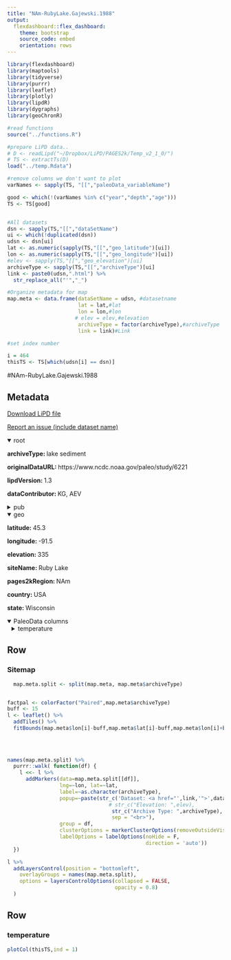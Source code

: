 ```yaml
---
title: "NAm-RubyLake.Gajewski.1988"
output: 
  flexdashboard::flex_dashboard:
    theme: bootstrap
    source_code: embed
    orientation: rows
---
```


```r
library(flexdashboard)
library(maptools)
library(tidyverse)
library(purrr)
library(leaflet)
library(plotly)
library(lipdR)
library(dygraphs)
library(geoChronR)

#read functions
source("../functions.R")

#prepare LiPD data..
# D <- readLipd("~/Dropbox/LiPD/PAGES2k/Temp_v2_1_0/")
# TS <- extractTs(D)
load("../temp.Rdata")

#remove columns we don't want to plot
varNames <- sapply(TS, "[[","paleoData_variableName")

good <- which(!(varNames %in% c("year","depth","age")))
TS <- TS[good]


#All datasets
dsn <- sapply(TS,"[[","dataSetName")
ui <- which(!duplicated(dsn))
udsn <- dsn[ui]
lat <- as.numeric(sapply(TS,"[[","geo_latitude")[ui])
lon <- as.numeric(sapply(TS,"[[","geo_longitude")[ui])
#elev <- sapply(TS,"[[","geo_elevation")[ui]
archiveType <- sapply(TS,"[[","archiveType")[ui]
link <- paste0(udsn,".html") %>% 
  str_replace_all("'","_")

#Organize metadata for map
map.meta <- data.frame(dataSetName = udsn, #datasetname
                       lat = lat,#lat
                       lon = lon,#lon
                      # elev = elev,#elevation
                       archiveType = factor(archiveType),#archiveType
                       link = link)#Link

#set index number

i = 464
thisTS <- TS[which(udsn[i] == dsn)]
```
#NAm-RubyLake.Gajewski.1988

Metadata {.sidebar}
-------------------------------------
[Download LiPD file](NAm-RubyLake.Gajewski.1988.lpd)
            

[Report an issue (include dataset name)](https://github.com/nickmckay/LiPDverse/issues)

<details open style="margin-left: 0px">
<summary>root</summary>
<p style="margin-left: 0px"><strong>archiveType: </strong>lake sediment
<p style="margin-left: 0px"><strong>originalDataURL: </strong>https://www.ncdc.noaa.gov/paleo/study/6221
<p style="margin-left: 0px"><strong>lipdVersion: </strong>1.3
<p style="margin-left: 0px"><strong>dataContributor: </strong>KG, AEV
</details>
<details>
<summary>pub</summary>
<details style="margin-left: 10px">
<summary>pub1</summary>
<p style="margin-left: 10px"><strong>author: </strong>Gajewski, K.
<p style="margin-left: 10px"><strong>citeKey: </strong>gajewski1988lateholoceneclimatechange
<p style="margin-left: 10px"><strong>journal: </strong>Quaternary Research
<p style="margin-left: 10px"><strong>volume: </strong>29
<p style="margin-left: 10px"><strong>pages: </strong>255-262
<p style="margin-left: 10px"><strong>pubYear: </strong>1988
<p style="margin-left: 10px"><strong>title: </strong>Late holocene climate changes in eastern North America estimated from pollen data
<p style="margin-left: 10px"><strong>DOI: </strong>10.1016/0033-5894(88)90034-8
</details>
<details style="margin-left: 10px">
<summary>pub2</summary>
<p style="margin-left: 10px"><strong>author: </strong>Gajewski, K.
<p style="margin-left: 10px"><strong>citeKey: </strong>gajewski1993ftpftpncdcnoaagovpubdatapaleopollenreconsDataCitation
<p style="margin-left: 10px"><strong>title: </strong>World Data Center for Paleoclimatology
</details>
</details>
<details open style="margin-left: 0px">
<summary>geo</summary>
<p style="margin-left: 0px"><strong>latitude: </strong>45.3
<p style="margin-left: 0px"><strong>longitude: </strong>-91.5
<p style="margin-left: 0px"><strong>elevation: </strong>335
<p style="margin-left: 0px"><strong>siteName: </strong>Ruby Lake
<p style="margin-left: 0px"><strong>pages2kRegion: </strong>NAm
<p style="margin-left: 0px"><strong>country: </strong>USA
<p style="margin-left: 0px"><strong>state: </strong>Wisconsin
</details>
<details open>
<summary>PaleoData columns</summary>
<details style="margin-left: 10px">
<summary>temperature</summary>
<p style="margin-left: 10px"><strong>TSid: </strong>NAm_3816
<p style="margin-left: 10px"><strong>variableName: </strong>temperature
<p style="margin-left: 10px"><strong>units: </strong>degC
<p style="margin-left: 10px"><strong>description: </strong>Mean temperature of the warmest month
<p style="margin-left: 10px"><strong>useInGlobalTemperatureAnalysis: </strong>TRUE
<details>
<summary>interpretation</summary>
<details style="margin-left: 20px">
<summary>1</summary>
<p style="margin-left: 20px"><strong>interpDirection: </strong>positive
<p style="margin-left: 20px"><strong>scope: </strong>climate
<p style="margin-left: 20px"><strong>seasonality: </strong>7
<p style="margin-left: 20px"><strong>variable: </strong>T
<p style="margin-left: 20px"><strong>variableDetail: </strong>air@surface
</details>
</details>
</details>

Row
-----------------------------------------------------------------------

### Sitemap

```r
  map.meta.split <- split(map.meta, map.meta$archiveType)


factpal <- colorFactor("Paired",map.meta$archiveType)
buff <- 15
l <- leaflet() %>% 
  addTiles() %>% 
  fitBounds(map.meta$lon[i]-buff,map.meta$lat[i]-buff,map.meta$lon[i]+buff,map.meta$lat[i]+buff)
  

  
  
names(map.meta.split) %>%
  purrr::walk( function(df) {
    l <<- l %>%
      addMarkers(data=map.meta.split[[df]],
                 lng=~lon, lat=~lat,
                 label=~as.character(archiveType),
                 popup=~paste(str_c('Dataset: <a href="',link,'">',dataSetName,'</a>'),
                                 # str_c("Elevation: ",elev),
                                  str_c("Archive Type: ",archiveType),
                                  sep = "<br>"),
                 group = df,
                 clusterOptions = markerClusterOptions(removeOutsideVisibleBounds = F),
                 labelOptions = labelOptions(noHide = F,
                                             direction = 'auto'))
  })

l %>%
  addLayersControl(position = "bottomleft",
    overlayGroups = names(map.meta.split),
    options = layersControlOptions(collapsed = FALSE,
                                   opacity = 0.8)
  )
```

Row {.tabset .tabset-fade}
-----------------------------------------------------------------------

### temperature
```r
plotCol(thisTS,ind = 1)
```
